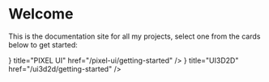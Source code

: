 
# Welcome
This is the documentation site for all my projects, select one from the cards below to get started:

<Cards>
	<Card
		icon={
			<svg
				xmlns="http://www.w3.org/2000/svg"
				viewBox="0 0 512 512"
				className="h-6 w-6 fill-current"
			>
				<path d="M224 80V432H448c8.8 0 16-7.2 16-16V96c0-8.8-7.2-16-16-16H224zM0 96C0 60.7 28.7 32 64 32H448c35.3 0 64 28.7 64 64V416c0 35.3-28.7 64-64 64H64c-35.3 0-64-28.7-64-64V96zm64 24c0 13.3 10.7 24 24 24h48c13.3 0 24-10.7 24-24s-10.7-24-24-24H88c-13.3 0-24 10.7-24 24zm24 72c-13.3 0-24 10.7-24 24s10.7 24 24 24h48c13.3 0 24-10.7 24-24s-10.7-24-24-24H88zM64 312c0 13.3 10.7 24 24 24h48c13.3 0 24-10.7 24-24s-10.7-24-24-24H88c-13.3 0-24 10.7-24 24z" />
			</svg>
		}
		title="PIXEL UI"
		href="/pixel-ui/getting-started"
	/>
	<Card
		icon={
			<svg 
				xmlns="http://www.w3.org/2000/svg"
				viewBox="0 0 512 512"
				className="h-6 w-6 fill-current"
			>
				<path d="M258.8 50.7c-1.8-.7-3.8-.7-5.7 0L63.6 122.6 256 198.2l192.4-75.6L258.8 50.7zM48 377.9c0 3.3 2.1 6.3 5.2 7.5L232 453.2V240.4L48 168.1V377.9zm232 75.3l178.8-67.8c3.1-1.2 5.2-4.2 5.2-7.5V168.1L280 240.4V453.2zM236.1 5.9c12.8-4.9 26.9-4.9 39.7 0l200 75.9C497.6 90 512 110.8 512 134.1V377.9c0 23.3-14.4 44.1-36.1 52.4l-200 75.9c-12.8 4.9-26.9 4.9-39.7 0l-200-75.9C14.4 422 0 401.2 0 377.9V134.1C0 110.8 14.4 90 36.1 81.7l200-75.9z"/>
			</svg>
		}
		title="UI3D2D"
		href="/ui3d2d/getting-started"
	/>
</Cards>